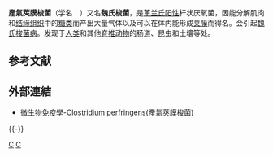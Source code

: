 {{Unreferenced|time=2020-09-11T16:26:37+00:00}}
{{Speciesbox 
| taxon =  Clostridium perfringens
| image = Clostridium_perfringens.jpg
| image_caption = 顯微鏡下呈[[革蘭氏陽性|革蘭氏陽性]]的產氣莢膜梭菌
| authority = (Veillon and Zuber 1898) Hauduroy et al. 1937
| type_strain = ATCC 13124 = BCRC (formerly CCRC) 10913 = CCUG 1795 = CIP 103409 = DSM 756 = JCM 1290 = LMG 11264 = NCAIM B.01417 = NCCB 89165 = NCIMB 6125 = NCTC 8237
}}
'''產氣莢膜梭菌'''（学名：''{{lang|la|Clostridium perfringens}}''）又名'''魏氏梭菌'''，是[[革兰氏阳性|革兰氏阳性]]杆状厌氧菌，因能分解肌肉和[[结缔组织|结缔组织]]中的[[糖类|糖类]]而产出大量气体以及可以在体内能形成[[荚膜|荚膜]]而得名。会引起[[魏氏梭菌病|魏氏梭菌病]]。发现于[[人类|人类]]和其他[[脊椎动物|脊椎动物]]的肠道、昆虫和土壤等处。

== 参考文献 ==
{{Reflist}}

== 外部連結 ==
* [http://smallcollation.blogspot.com/2013/01/clostridium-perfringens.html 微生物免疫學-Clostridium perfringens(產氣莢膜梭菌)] {{Wayback|url=http://smallcollation.blogspot.com/2013/01/clostridium-perfringens.html |date=20200609231544 }}

{{-}}
{{Gram-positive firmicutes diseases}}
{{Consumer Food Safety}}

{{Authority control}}
{{Taxonbar|from=Q309465}}

[[Category:梭菌屬|C]]
[[Category:革兰氏阳性菌|C]]
{{med-stub}}